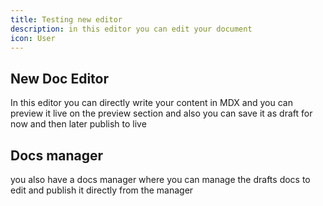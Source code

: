```yaml
---
title: Testing new editor
description: in this editor you can edit your document
icon: User
---
```

## New Doc Editor

In this editor you can directly write your content in MDX and you can preview it live on the preview section and also you can save it as draft for now and then later publish to live


## Docs manager

you also have a docs manager where you can manage the drafts docs to edit and publish it directly from the manager
